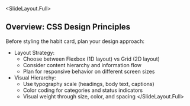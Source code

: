 
<SlideLayout.Full>
## Overview: CSS Design Principles

Before styling the habit card, plan your design approach:

- Layout Strategy:
    - Choose between Flexbox (1D layout) vs Grid (2D layout)
    - Consider content hierarchy and information flow
    - Plan for responsive behavior on different screen sizes
- Visual Hierarchy:
    - Use typography scale (headings, body text, captions)
    - Color coding for categories and status indicators
    - Visual weight through size, color, and spacing
</SlideLayout.Full>